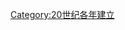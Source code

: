 {{estcat|197|0|1969|1980}}
{{Commonscat|1970 establishments}}
[[Category:20世纪各年建立|Category:20世纪各年建立]]